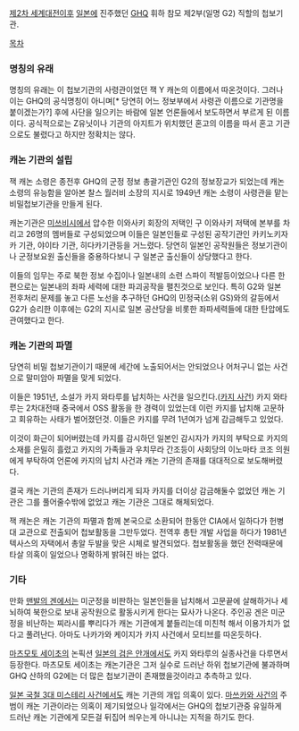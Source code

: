 
[[제2차 세계대전]]이후 [[일본]]에 진주했던 [[GHQ]] 휘하 참모 제2부(일명 G2) 직할의 첩보기관.

[[목차]]

=== 명칭의 유래 === 

명칭의 유래는 이 첩보기관의 사령관이었던 잭 Y 캐논의 이름에서 따온것이다. 그러나 이는 GHQ의 공식명칭이 아니며[* 당연히 어느 정보부에서 사령관 이름으로 기관명을 붙이겠는가?] 후에 사단을 일으키는 바람에 일본 언론들에서 보도하면서 부르게 된 이름이다. 공식적으로는 Z유닛이나 기관의 아지트가 위치했던 혼고의 이름을 따서 혼고 기관으로도 불렸다고 하지만 정확치는 않다.

=== 캐논 기관의 설립 ===

잭 캐논 소령은 종전후 GHQ의 군정 정보 총괄기관인 G2의 정보장교가 되었는데 캐논 소령의 유능함을 알아본 찰스 월러비 소장의 지시로 1949년 캐논 소령이 사령관을 맡는 비밀첩보기관을 만들게 된다. 

캐논기관은 [[미쓰비시]]에서 압수한 이와사키 회장의 저택인 구 이와사키 저택에 본부를 차리고 26명의 멤버들로 구성되었으며 이들은 일본인들로 구성된 공작기관인 카키노키자카 기관, 야이타 기관, 히다카기관등을 거느렸다. 당연히 일본인 공작원들은 정보기관이나 군정보요원 출신들을 중용하다보니 구 일본군 출신들이 상당했다고 한다.

이들의 임무는 주로 북한 정보 수집이나 일본내의 소련 스파이 적발등이었으나 다른 한편으로는 일본내의 좌파 세력에 대한 파괴공작을 펼친것으로 보인다. 특히 G2와 일본 전후처리 문제를 놓고 다른 노선을 추구하던 GHQ의 민정국(소위 GS)와의 갈등에서 G2가 승리한 이후에는 G2의 지시로 일본 공산당을 비롯한 좌파세력들에 대한 탄압에도 관여했다고 한다.

=== 캐논 기관의 파멸 ===

당연히 비밀 첩보기관이기 때문에 세간에 노출되어서는 안되었으나 어처구니 없는 사건으로 말미암아 파멸을 맞게 되었다.

이들은 1951년, 소설가 카지 와타루를 납치하는 사건을 일으킨다.([[카지 사건]]) 카지 와타루는 2차대전때 중국에서 OSS 활동을 한 경력이 있었는데 이런 카지를 납치해 고문하고 회유하는 사태가 벌어졌던것. 이들은 카지를 무려 1년여가 넘게 감금해두고 있었다.

이것이 화근이 되어버렸는데 카지를 감시하던 일본인 감시자가 카지의 부탁으로 카지의 소재를 은밀히 흘렸고 카지의 가족들과 우치무라 간조등이 사회당의 이노마타 코조 의원에게 부탁하여 언론에 카지의 납치 사건과 캐논 기관의 존재를 대대적으로 보도해버렸다. 

결국 캐논 기관의 존재가 드러나버리게 되자 카지를 더이상 감금해둘수 없었던 캐논 기관은 그를 풀어줄수밖에 없었고 캐논 기관은 그대로 해체되었다.

잭 캐논은 캐논 기관의 파멸과 함께 본국으로 소환되어 한동안 CIA에서 일하다가 헌병대 교관으로 전출되어 첩보활동을 그만두었다. 전역후 총탄 개발 사업을 하다가 1981년 텍사스의 자택에서 총알 두발을 맞은 시체로 발견되었다. 첩보활동을 했던 전력때문에 타살 의혹이 일었으나 명확하게 밝혀진 바는 없다.

=== 기타 ===

만화 [[맨발의 겐]]에서는 미군정을 비판하는 일본인들을 납치해서 고문끝에 살해하거나 세뇌하여 북한으로 보내 공작원으로 활동시키게 한다는 묘사가 나온다. 주인공 겐은 미군정을 비난하는 찌라시를 뿌리다가 캐논 기관에게 붙들리는데 미친척 해서 이용가치가 없다고 풀려난다. 아마도 나카가와 케이지가 카지 사건에서 모티브를 따온듯하다.

[[마츠모토 세이초]]의 논픽션 [[일본의 검은 안개]]에서도 카지 와타루의 실종사건을 다루면서 등장한다. 마츠모토 세이초는 캐논기관은 그저 실수로 드러난 하위 첩보기관에 불과하며 GHQ 산하의 G2에는 더 많은 첩보기관이 존재했을것이라고 추측하고 있다.

[[일본 국철 3대 미스테리 사건]]에서도 캐논 기관의 개입 의혹이 있다. [[마쓰카와 사건]]의 주범이 캐논 기관이라는 의혹이 제기되었으나 일각에서는 GHQ의 첩보기관중 유일하게 드러난 캐논 기관에게 모든걸 뒤집어 씌우는게 아니냐는 지적을 하기도 한다.

